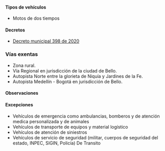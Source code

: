 #### Tipos de vehículos

- Motos de dos tiempos

#### Decretos

- [Decreto municipal 398 de 2020](https://normograma.info/medellin/normograma/docs/pdf/mjd_alcamed_0398_2020.pdf)

### Vías exentas

- Zona rural.
- Vía Regional en jurisdicción de la ciudad de Bello.
- Autopista Norte entre la glorieta de Niquía y Jardines de la Fe.
- Autopista Medellín - Bogotá en jurisdicción de Bello.

#### Observaciones

<TweetEmbed id="1242284868186374144" />

#### Excepciones

- Vehículos de emergencia como ambulancias, bomberos y de atención medica personalizada y de animales
- Vehículos de transporte de equipos y material logístico
- Vehículos de atención de siniestros
- Vehículos de servicio de seguridad (militar, cuerpos de seguridad del estado, INPEC, SIGIN, Policía)
  De Transito

